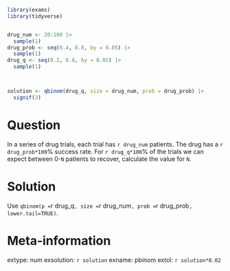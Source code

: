 ```r
library(exams)
library(tidyverse)


drug_num <- 20:100 |> 
  sample(1)
drug_prob <- seq(0.4, 0.8, by = 0.05) |> 
  sample(1)
drug_q <- seq(0.2, 0.8, by = 0.05) |> 
  sample(1)



solution <- qbinom(drug_q, size = drug_num, prob = drug_prob) |> 
  signif(3)
```


Question
========
In a series of drug trials, each trial has `r drug_num` patients. The drug has a `r drug_prob*100`% success rate. For `r drug_q*100`% of the trials we can expect between 0-`N` patients to recover, calculate the value for `N`.


Solution
========
Use `qbinom(p = `r drug_q`, size = `r drug_num`, prob = `r drug_prob`, lower.tail=TRUE)`.


Meta-information
================
extype: num
exsolution: `r solution`
exname: pbinom
extol: `r solution*0.02`
